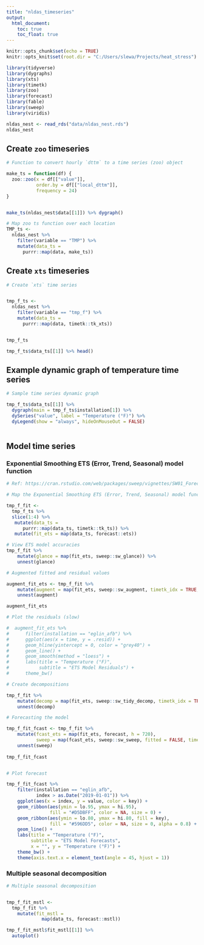 ```yaml
---
title: "nldas_timeseries"
output:
  html_document:
    toc: true
    toc_float: true
---
```


```r
knitr::opts_chunk$set(echo = TRUE)
knitr::opts_knit$set(root.dir = "C:/Users/slewa/Projects/heat_stress")

library(tidyverse)
library(dygraphs)
library(xts)
library(timetk)
library(zoo)
library(forecast)
library(fable)
library(sweep)
library(viridis)
```


```r
nldas_nest <- read_rds("data/nldas_nest.rds")
nldas_nest
```



## Create `zoo` timeseries
```r


# Function to convert hourly `dttm` to a time series (zoo) object

make_ts = function(df) {
  zoo::zoo(x = df[["value"]],
           order.by = df[["local_dttm"]],
           frequency = 24)
}


make_ts(nldas_nest$data[[1]]) %>% dygraph() 

# Map zoo ts function over each location
TMP_ts <-
  nldas_nest %>% 
    filter(variable == "TMP") %>%
    mutate(data_ts = 
      purrr::map(data, make_ts))


```

## Create `xts` timeseries
```r

# Create `xts` time series


tmp_f_ts <-
  nldas_nest %>% 
    filter(variable == "tmp_f") %>%
    mutate(data_ts = 
      purrr::map(data, timetk::tk_xts))


tmp_f_ts

tmp_f_ts$data_ts[[1]] %>% head()


```


## Example dynamic graph of temperature time series
```r

# Sample time series dynamic graph

tmp_f_ts$data_ts[[1]] %>% 
  dygraph(main = tmp_f_ts$installation[1]) %>% 
  dySeries("value", label = "Temperature (°F)") %>%
  dyLegend(show = "always", hideOnMouseOut = FALSE)
  
```

## Model time series


### Exponential Smoothing ETS (Error, Trend, Seasonal) model function
```r


# Ref: https://cran.rstudio.com/web/packages/sweep/vignettes/SW01_Forecasting_Time_Series_Groups.html

# Map the Exponential Smoothing ETS (Error, Trend, Seasonal) model function, ets, from the forecast package

tmp_f_fit <-
  tmp_f_ts %>%
  slice(1:4) %>% 
   mutate(data_ts = 
      purrr::map(data_ts, timetk::tk_ts)) %>% 
   mutate(fit_ets = map(data_ts, forecast::ets))

# View ETS model accuracies
tmp_f_fit %>%
    mutate(glance = map(fit_ets, sweep::sw_glance)) %>%
    unnest(glance)

# Augmented fitted and residual values

augment_fit_ets <- tmp_f_fit %>%
    mutate(augment = map(fit_ets, sweep::sw_augment, timetk_idx = TRUE, rename_index = "time")) %>%
    unnest(augment)

augment_fit_ets 

# Plot the residuals (slow)

#  augment_fit_ets %>%
#      filter(installation == "eglin_afb") %>% 
#      ggplot(aes(x = time, y = .resid)) +
#      geom_hline(yintercept = 0, color = "grey40") +
#      geom_line() +
#      geom_smooth(method = "loess") +
#      labs(title = "Temperature (°F)",
#           subtitle = "ETS Model Residuals") + 
#      theme_bw() 

# Create decompositions

tmp_f_fit %>%
    mutate(decomp = map(fit_ets, sweep::sw_tidy_decomp, timetk_idx = TRUE, rename_index = "time")) %>%
    unnest(decomp)

# Forecasting the model

tmp_f_fit_fcast <- tmp_f_fit %>%
    mutate(fcast_ets = map(fit_ets, forecast, h = 720),
           sweep = map(fcast_ets, sweep::sw_sweep, fitted = FALSE, timetk_idx = TRUE)) %>%
    unnest(sweep)
    
tmp_f_fit_fcast


# Plot forecast

tmp_f_fit_fcast %>%
    filter(installation == "eglin_afb",
           index > as.Date("2019-01-01")) %>% 
    ggplot(aes(x = index, y = value, color = key)) +
    geom_ribbon(aes(ymin = lo.95, ymax = hi.95), 
                fill = "#D5DBFF", color = NA, size = 0) +
    geom_ribbon(aes(ymin = lo.80, ymax = hi.80, fill = key), 
                fill = "#596DD5", color = NA, size = 0, alpha = 0.8) +
    geom_line() +
    labs(title = "Temperature (°F)",
         subtitle = "ETS Model Forecasts",
         x = "", y = "Temperature (°F)") +
    theme_bw() +
    theme(axis.text.x = element_text(angle = 45, hjust = 1))


```

### Multiple seasonal decomposition

```r

# Multiple seasonal decomposition


tmp_f_fit_mstl <-
  tmp_f_fit %>% 
    mutate(fit_mstl =
             map(data_ts, forecast::mstl)) 

tmp_f_fit_mstl$fit_mstl[[1]] %>% 
  autoplot()


```

